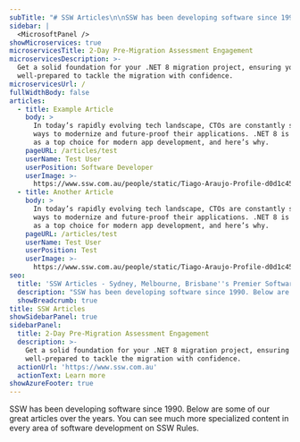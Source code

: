 ```yaml
---
subTitle: "# SSW Articles\n\nSSW has been developing software since 1990. Below are some of our great articles over the years. You can see much more specialized content in every area of software development on\_SSW Rules.\n"
sidebar: |
  <MicrosoftPanel />
showMicroservices: true
microservicesTitle: 2-Day Pre-Migration Assessment Engagement
microservicesDescription: >-
  Get a solid foundation for your .NET 8 migration project, ensuring you are
  well-prepared to tackle the migration with confidence.
microservicesUrl: /
fullWidthBody: false
articles:
  - title: Example Article
    body: >
      In today’s rapidly evolving tech landscape, CTOs are constantly seeking
      ways to modernize and future-proof their applications. .NET 8 is emerging
      as a top choice for modern app development, and here’s why.
    pageURL: /articles/test
    userName: Test User
    userPosition: Software Developer
    userImage: >-
      https://www.ssw.com.au/people/static/Tiago-Araujo-Profile-d0d1c45c36b6f24eac389e3acc6a70ed.jpg
  - title: Another Article
    body: >
      In today’s rapidly evolving tech landscape, CTOs are constantly seeking
      ways to modernize and future-proof their applications. .NET 8 is emerging
      as a top choice for modern app development, and here’s why.
    pageURL: /articles/test
    userName: Test User
    userPosition: Test
    userImage: >-
      https://www.ssw.com.au/people/static/Tiago-Araujo-Profile-d0d1c45c36b6f24eac389e3acc6a70ed.jpg
seo:
  title: 'SSW Articles - Sydney, Melbourne, Brisbane''s Premier Software Consultants'
  description: "SSW has been developing software since 1990. Below are some of our great articles over the years. You can see much more specialized content in every area of software development on\_SSW Rules."
  showBreadcrumb: true
title: SSW Articles
showSidebarPanel: true
sidebarPanel:
  title: 2-Day Pre-Migration Assessment Engagement
  description: >-
    Get a solid foundation for your .NET 8 migration project, ensuring you are
    well-prepared to tackle the migration with confidence.
  actionUrl: 'https://www.ssw.com.au'
  actionText: Learn more
showAzureFooter: true
---
```


SSW has been developing software since 1990. Below are some of our great articles over the years. You can see much more specialized content in every area of software development on SSW Rules.
